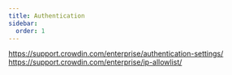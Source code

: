 ```yaml
---
title: Authentication
sidebar:
  order: 1
---
```


https://support.crowdin.com/enterprise/authentication-settings/
https://support.crowdin.com/enterprise/ip-allowlist/
